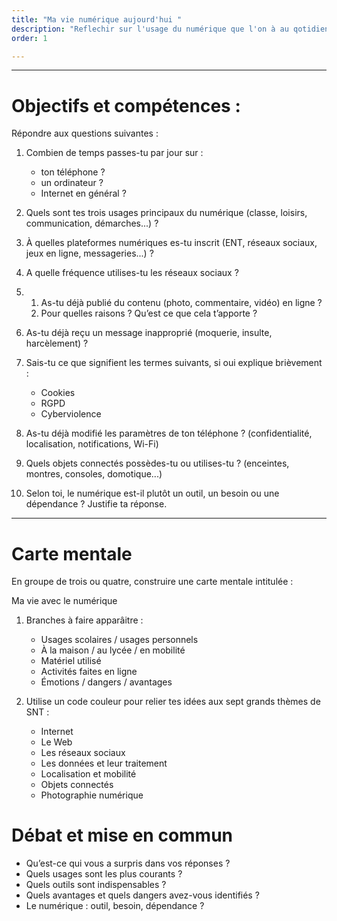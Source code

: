 ```yaml
---
title: "Ma vie numérique aujourd'hui "
description: "Reflechir sur l'usage du numérique que l'on à au qotidien."
order: 1

---
```



---

# Objectifs et compétences : {#objectifs-et-compétences .unnumbered}





Répondre aux questions suivantes :

1.  Combien de temps passes-tu par jour sur :

    -   ton téléphone ?
    -   un ordinateur ?
    -   Internet en général ?

2.  Quels sont tes trois usages principaux du numérique (classe,
    loisirs, communication, démarches\...) ?
3.  À quelles plateformes numériques es-tu inscrit (ENT, réseaux
    sociaux, jeux en ligne, messageries\...) ?
4.  A quelle fréquence utilises-tu les réseaux sociaux ?
5.  1.  As-tu déjà publié du contenu (photo, commentaire, vidéo) en
        ligne ?
    1.  Pour quelles raisons ? Qu'est ce que cela t'apporte ?
6.  As-tu déjà reçu un message inapproprié (moquerie, insulte,
    harcèlement) ?
7.  Sais-tu ce que signifient les termes suivants, si oui explique
    brièvement :

    -   Cookies
    -   RGPD
    -   Cyberviolence

8.  As-tu déjà modifié les paramètres de ton téléphone ?
    (confidentialité, localisation, notifications, Wi-Fi)
9.  Quels objets connectés possèdes-tu ou utilises-tu ? (enceintes,
    montres, consoles, domotique\...)
10. Selon toi, le numérique est-il plutôt un outil, un besoin ou une
    dépendance ? Justifie ta réponse.

---
# Carte mentale

En groupe de trois ou quatre, construire une carte mentale intitulée :


Ma vie avec le numérique

1.  Branches à faire apparâitre :

    -   Usages scolaires / usages personnels
    -   À la maison / au lycée / en mobilité
    -   Matériel utilisé
    -   Activités faites en ligne
    -   Émotions / dangers / avantages

2.  Utilise un code couleur pour relier tes idées aux sept grands thèmes
    de SNT :

    -   Internet
    -   Le Web
    -   Les réseaux sociaux
    -   Les données et leur traitement
    -   Localisation et mobilité
    -   Objets connectés
    -   Photographie numérique

# Débat et mise en commun

-   Qu'est-ce qui vous a surpris dans vos réponses ?
-   Quels usages sont les plus courants ?
-   Quels outils sont indispensables ?
-   Quels avantages et quels dangers avez-vous identifiés ?
-   Le numérique : outil, besoin, dépendance ?
